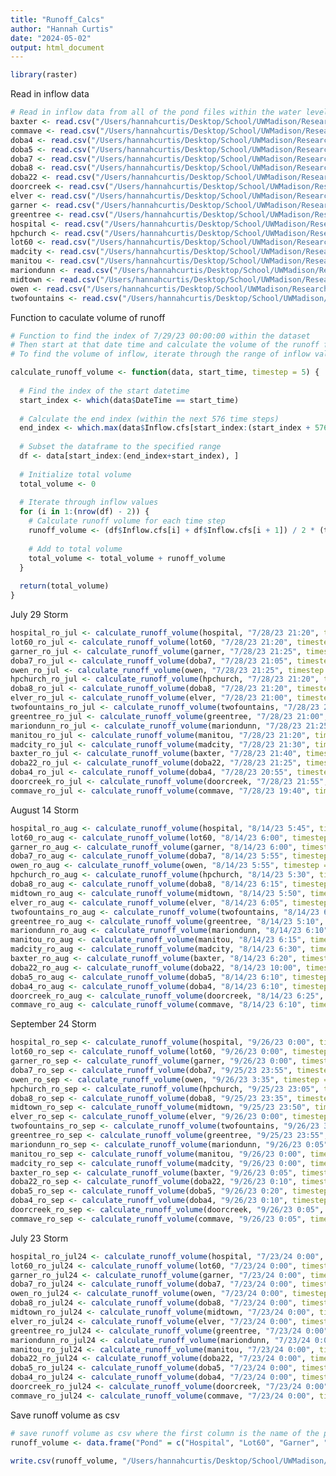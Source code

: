 ```yaml
---
title: "Runoff_Calcs"
author: "Hannah Curtis"
date: "2024-05-02"
output: html_document
---
```


```r
library(raster)
```

Read in inflow data
```r
# Read in inflow data from all of the pond files within the water level file (path: /Users/hannahcurtis/Desktop/School/UWMadison/Research/Water_Level)
baxter <- read.csv("/Users/hannahcurtis/Desktop/School/UWMadison/Research/Water_Level/Baxter/Baxter_Inflow_Outflow_all.csv")
commave <- read.csv("/Users/hannahcurtis/Desktop/School/UWMadison/Research/Water_Level/CommAve/CommAve_Inflow_Outflow_all.csv")
doba4 <- read.csv("/Users/hannahcurtis/Desktop/School/UWMadison/Research/Water_Level/Doba4/Doba4_Inflow_Outflow_all.csv")
doba5 <- read.csv("/Users/hannahcurtis/Desktop/School/UWMadison/Research/Water_Level/Doba5/Doba5_Inflow_Outflow_all.csv")
doba7 <- read.csv("/Users/hannahcurtis/Desktop/School/UWMadison/Research/Water_Level/Doba7/Doba7_Inflow_Outflow_all.csv")
doba8 <- read.csv("/Users/hannahcurtis/Desktop/School/UWMadison/Research/Water_Level/Doba8/Doba8_Inflow_Outflow_all.csv")
doba22 <- read.csv("/Users/hannahcurtis/Desktop/School/UWMadison/Research/Water_Level/Doba22/Doba22_Inflow_Outflow_all.csv")
doorcreek <- read.csv("/Users/hannahcurtis/Desktop/School/UWMadison/Research/Water_Level/DoorCreek/DoorCreek_Inflow_Outflow_all.csv")
elver <- read.csv("/Users/hannahcurtis/Desktop/School/UWMadison/Research/Water_Level/Elver/Elver_Inflow_Outflow_all.csv")
garner <- read.csv("/Users/hannahcurtis/Desktop/School/UWMadison/Research/Water_Level/Garner/Garner_Inflow_Outflow_all.csv")
greentree <- read.csv("/Users/hannahcurtis/Desktop/School/UWMadison/Research/Water_Level/GreenTree/GreenTree_Inflow_Outflow_all.csv")
hospital <- read.csv("/Users/hannahcurtis/Desktop/School/UWMadison/Research/Water_Level/Hospital/Hospital_Inflow_Outflow_all.csv")
hpchurch <- read.csv("/Users/hannahcurtis/Desktop/School/UWMadison/Research/Water_Level/HpChurch/HpChurch_Inflow_Outflow_all.csv")
lot60 <- read.csv("/Users/hannahcurtis/Desktop/School/UWMadison/Research/Water_Level/Lot60/Lot60_Inflow_Outflow_all.csv")
madcity <- read.csv("/Users/hannahcurtis/Desktop/School/UWMadison/Research/Water_Level/MadCity/MadCity_Inflow_Outflow_all.csv")
manitou <- read.csv("/Users/hannahcurtis/Desktop/School/UWMadison/Research/Water_Level/Manitou/Manitou_Inflow_Outflow_all.csv")
mariondunn <- read.csv("/Users/hannahcurtis/Desktop/School/UWMadison/Research/Water_Level/MarionDunn/MarionDunn_Inflow_Outflow_all.csv")
midtown <- read.csv("/Users/hannahcurtis/Desktop/School/UWMadison/Research/Water_Level/Midtown/Midtown_Inflow_Outflow_all.csv")
owen <- read.csv("/Users/hannahcurtis/Desktop/School/UWMadison/Research/Water_Level/Owen/Owen_Inflow_Outflow_all.csv")
twofountains <- read.csv("/Users/hannahcurtis/Desktop/School/UWMadison/Research/Water_Level/TwoFountains/TwoFountains_Inflow_Outflow_all.csv")
```

Function to caculate volume of runoff
```r
# Function to find the index of 7/29/23 00:00:00 within the dataset
# Then start at that date time and calculate the volume of the runoff from then until the peak inflow within the next 48 hours value by finding the area under the inflow curve
# To find the volume of inflow, iterate through the range of inflow values where you take the sum of the current inflow value and the next inflow value and divide it by the time step (5 min). Then sum all of these values to get the volume of the runoff.

calculate_runoff_volume <- function(data, start_time, timestep = 5) {
  
  # Find the index of the start datetime
  start_index <- which(data$DateTime == start_time)
  
  # Calculate the end index (within the next 576 time steps)
  end_index <- which.max(data$Inflow.cfs[start_index:(start_index + 576)])
  
  # Subset the dataframe to the specified range
  df <- data[start_index:(end_index+start_index), ]
  
  # Initialize total volume
  total_volume <- 0
  
  # Iterate through inflow values
  for (i in 1:(nrow(df) - 2)) {
    # Calculate runoff volume for each time step
    runoff_volume <- (df$Inflow.cfs[i] + df$Inflow.cfs[i + 1]) / 2 * (timestep * 60)
    
    # Add to total volume
    total_volume <- total_volume + runoff_volume
  }
  
  return(total_volume)
}

```

July 29 Storm
```r
hospital_ro_jul <- calculate_runoff_volume(hospital, "7/28/23 21:20", timestep = 5)
lot60_ro_jul <- calculate_runoff_volume(lot60, "7/28/23 21:20", timestep = 5)
garner_ro_jul <- calculate_runoff_volume(garner, "7/28/23 21:25", timestep = 5)
doba7_ro_jul <- calculate_runoff_volume(doba7, "7/28/23 21:05", timestep = 5)
owen_ro_jul <- calculate_runoff_volume(owen, "7/28/23 21:25", timestep = 5)
hpchurch_ro_jul <- calculate_runoff_volume(hpchurch, "7/28/23 21:20", timestep = 5)
doba8_ro_jul <- calculate_runoff_volume(doba8, "7/28/23 21:20", timestep = 5)
elver_ro_jul <- calculate_runoff_volume(elver, "7/28/23 21:00", timestep = 5)
twofountains_ro_jul <- calculate_runoff_volume(twofountains, "7/28/23 21:20", timestep = 5)
greentree_ro_jul <- calculate_runoff_volume(greentree, "7/28/23 21:00", timestep = 5)
mariondunn_ro_jul <- calculate_runoff_volume(mariondunn, "7/28/23 21:25", timestep = 5)
manitou_ro_jul <- calculate_runoff_volume(manitou, "7/28/23 21:20", timestep = 5)
madcity_ro_jul <- calculate_runoff_volume(madcity, "7/28/23 21:30", timestep = 5)
baxter_ro_jul <- calculate_runoff_volume(baxter, "7/28/23 21:40", timestep = 5)
doba22_ro_jul <- calculate_runoff_volume(doba22, "7/28/23 21:25", timestep = 5)
doba4_ro_jul <- calculate_runoff_volume(doba4, "7/28/23 20:55", timestep = 5)
doorcreek_ro_jul <- calculate_runoff_volume(doorcreek, "7/28/23 21:55", timestep = 5)
commave_ro_jul <- calculate_runoff_volume(commave, "7/28/23 19:40", timestep = 5)
```

August 14 Storm
```r
hospital_ro_aug <- calculate_runoff_volume(hospital, "8/14/23 5:45", timestep = 5)
lot60_ro_aug <- calculate_runoff_volume(lot60, "8/14/23 6:00", timestep = 5)
garner_ro_aug <- calculate_runoff_volume(garner, "8/14/23 6:00", timestep = 5)
doba7_ro_aug <- calculate_runoff_volume(doba7, "8/14/23 5:55", timestep = 5)
owen_ro_aug <- calculate_runoff_volume(owen, "8/14/23 5:55", timestep = 5)
hpchurch_ro_aug <- calculate_runoff_volume(hpchurch, "8/14/23 5:30", timestep = 5)
doba8_ro_aug <- calculate_runoff_volume(doba8, "8/14/23 6:15", timestep = 5)
midtown_ro_aug <- calculate_runoff_volume(midtown, "8/14/23 5:50", timestep = 5)
elver_ro_aug <- calculate_runoff_volume(elver, "8/14/23 6:05", timestep = 5)
twofountains_ro_aug <- calculate_runoff_volume(twofountains, "8/14/23 6:15", timestep = 5)
greentree_ro_aug <- calculate_runoff_volume(greentree, "8/14/23 5:10", timestep = 5)
mariondunn_ro_aug <- calculate_runoff_volume(mariondunn, "8/14/23 6:10", timestep = 5)
manitou_ro_aug <- calculate_runoff_volume(manitou, "8/14/23 6:15", timestep = 5)
madcity_ro_aug <- calculate_runoff_volume(madcity, "8/14/23 6:30", timestep = 5)
baxter_ro_aug <- calculate_runoff_volume(baxter, "8/14/23 6:20", timestep = 5)
doba22_ro_aug <- calculate_runoff_volume(doba22, "8/14/23 10:00", timestep = 5)
doba5_ro_aug <- calculate_runoff_volume(doba5, "8/14/23 6:10", timestep = 5)
doba4_ro_aug <- calculate_runoff_volume(doba4, "8/14/23 6:10", timestep = 5)
doorcreek_ro_aug <- calculate_runoff_volume(doorcreek, "8/14/23 6:25", timestep = 5)
commave_ro_aug <- calculate_runoff_volume(commave, "8/14/23 6:10", timestep = 5)
```

September 24 Storm
```r
hospital_ro_sep <- calculate_runoff_volume(hospital, "9/26/23 0:00", timestep = 5)
lot60_ro_sep <- calculate_runoff_volume(lot60, "9/26/23 0:00", timestep = 5)
garner_ro_sep <- calculate_runoff_volume(garner, "9/26/23 0:00", timestep = 5)
doba7_ro_sep <- calculate_runoff_volume(doba7, "9/25/23 23:55", timestep = 5)
owen_ro_sep <- calculate_runoff_volume(owen, "9/26/23 3:35", timestep = 5)
hpchurch_ro_sep <- calculate_runoff_volume(hpchurch, "9/25/23 23:05", timestep = 5)
doba8_ro_sep <- calculate_runoff_volume(doba8, "9/25/23 23:35", timestep = 5)
midtown_ro_sep <- calculate_runoff_volume(midtown, "9/25/23 23:50", timestep = 5)
elver_ro_sep <- calculate_runoff_volume(elver, "9/26/23 0:00", timestep = 5)
twofountains_ro_sep <- calculate_runoff_volume(twofountains, "9/26/23 3:00", timestep = 5)
greentree_ro_sep <- calculate_runoff_volume(greentree, "9/25/23 23:55", timestep = 5)
mariondunn_ro_sep <- calculate_runoff_volume(mariondunn, "9/26/23 0:05", timestep = 5)
manitou_ro_sep <- calculate_runoff_volume(manitou, "9/26/23 0:00", timestep = 5)
madcity_ro_sep <- calculate_runoff_volume(madcity, "9/26/23 0:00", timestep = 5)
baxter_ro_sep <- calculate_runoff_volume(baxter, "9/26/23 0:05", timestep = 5)
doba22_ro_sep <- calculate_runoff_volume(doba22, "9/26/23 0:10", timestep = 5)
doba5_ro_sep <- calculate_runoff_volume(doba5, "9/26/23 0:20", timestep = 5)
doba4_ro_sep <- calculate_runoff_volume(doba4, "9/26/23 0:10", timestep = 5)
doorcreek_ro_sep <- calculate_runoff_volume(doorcreek, "9/26/23 0:05", timestep = 5)
commave_ro_sep <- calculate_runoff_volume(commave, "9/26/23 0:05", timestep = 5)
```

July 23 Storm
```r
hospital_ro_jul24 <- calculate_runoff_volume(hospital, "7/23/24 0:00", timestep = 5)
lot60_ro_jul24 <- calculate_runoff_volume(lot60, "7/23/24 0:00", timestep = 5)
garner_ro_jul24 <- calculate_runoff_volume(garner, "7/23/24 0:00", timestep = 5)
doba7_ro_jul24 <- calculate_runoff_volume(doba7, "7/23/24 0:00", timestep = 5)
owen_ro_jul24 <- calculate_runoff_volume(owen, "7/23/24 0:00", timestep = 5)
doba8_ro_jul24 <- calculate_runoff_volume(doba8, "7/23/24 0:00", timestep = 5)
midtown_ro_jul24 <- calculate_runoff_volume(midtown, "7/23/24 0:00", timestep = 5)
elver_ro_jul24 <- calculate_runoff_volume(elver, "7/23/24 0:00", timestep = 5)
greentree_ro_jul24 <- calculate_runoff_volume(greentree, "7/23/24 0:00", timestep = 5)
mariondunn_ro_jul24 <- calculate_runoff_volume(mariondunn, "7/23/24 0:00", timestep = 5)
manitou_ro_jul24 <- calculate_runoff_volume(manitou, "7/23/24 0:00", timestep = 5)
doba22_ro_jul24 <- calculate_runoff_volume(doba22, "7/23/24 0:00", timestep = 5)
doba5_ro_jul24 <- calculate_runoff_volume(doba5, "7/23/24 0:00", timestep = 5)
doba4_ro_jul24 <- calculate_runoff_volume(doba4, "7/23/24 0:00", timestep = 5)
doorcreek_ro_jul24 <- calculate_runoff_volume(doorcreek, "7/23/24 0:00", timestep = 5)
commave_ro_jul24 <- calculate_runoff_volume(commave, "7/23/24 0:00", timestep = 5)
```

Save runoff volume as csv
```r
# save runoff volume as csv where the first column is the name of the pond and the second column is the runoff volume for all three storms
runoff_volume <- data.frame("Pond" = c("Hospital", "Lot60", "Garner", "Doba7", "Owen", "HpChurch", "Doba8", "Midtown", "Elver", "TwoFountains", "GreenTree", "MarionDunn", "Manitou", "MadCity", "Baxter", "Doba22", "Doba5", "Doba4", "DoorCreek", "CommAve"), "July29" = c(hospital_ro_jul, lot60_ro_jul, garner_ro_jul, doba7_ro_jul, owen_ro_jul, hpchurch_ro_jul, doba8_ro_jul, 0, elver_ro_jul, twofountains_ro_jul, greentree_ro_jul, mariondunn_ro_jul, manitou_ro_jul, madcity_ro_jul, baxter_ro_jul, doba22_ro_jul, 0, doba4_ro_jul, doorcreek_ro_jul, commave_ro_jul), "August14" = c(hospital_ro_aug, lot60_ro_aug, garner_ro_aug, doba7_ro_aug, owen_ro_aug, hpchurch_ro_aug, doba8_ro_aug, midtown_ro_aug, elver_ro_aug, twofountains_ro_aug, greentree_ro_aug, mariondunn_ro_aug, manitou_ro_aug, madcity_ro_aug, baxter_ro_aug, doba22_ro_aug, doba5_ro_aug, doba4_ro_aug, doorcreek_ro_aug, commave_ro_aug), "September24" = c(hospital_ro_sep, lot60_ro_sep, garner_ro_sep, doba7_ro_sep, owen_ro_sep, hpchurch_ro_sep, doba8_ro_sep, midtown_ro_sep, elver_ro_sep, twofountains_ro_sep, greentree_ro_sep, mariondunn_ro_sep, manitou_ro_sep, madcity_ro_sep, baxter_ro_sep, doba22_ro_sep, doba5_ro_sep, doba4_ro_sep, doorcreek_ro_sep, commave_ro_sep),  "July23" = c(hospital_ro_jul24, lot60_ro_jul24, garner_ro_jul24, doba7_ro_jul24, owen_ro_jul24, 0, doba8_ro_jul24, midtown_ro_jul24, elver_ro_jul24, 0, greentree_ro_jul24, mariondunn_ro_jul24, manitou_ro_jul24, 0, 0, doba22_ro_jul24, doba5_ro_jul24, doba4_ro_jul24, doorcreek_ro_jul24, commave_ro_jul24))

write.csv(runoff_volume, "/Users/hannahcurtis/Desktop/School/UWMadison/Research/Data Analysis/Predictor_Variables/Runoff_Calcs/runoff_volume_new.csv")

```

